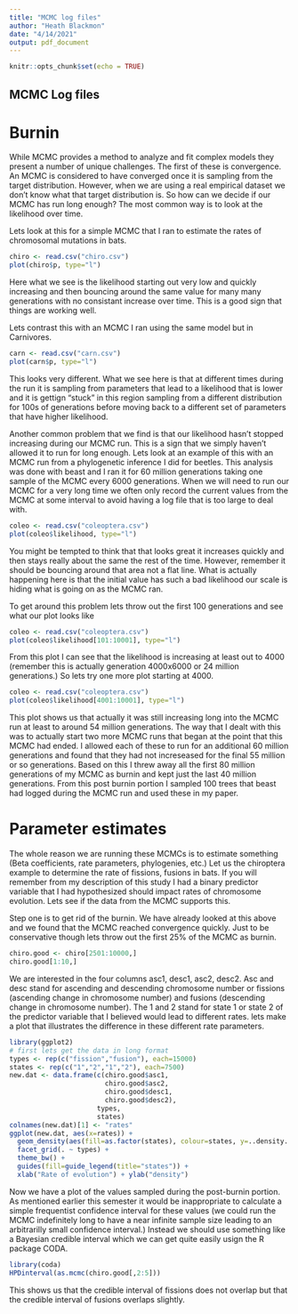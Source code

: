 ```yaml
---
title: "MCMC log files"
author: "Heath Blackmon"
date: "4/14/2021"
output: pdf_document
---
```


```r
knitr::opts_chunk$set(echo = TRUE)
```

## MCMC Log files

# Burnin

While MCMC provides a method to analyze and fit complex models they present a number of unique challenges. The first of these is convergence. An MCMC is considered to have converged once it is sampling from the target distribution. However, when we are using a real empirical dataset we don't know what that target distribution is. So how can we decide if our MCMC has run long enough? The most common way is to look at the likelihood over time. 

Lets look at this for a simple MCMC that I ran to estimate the rates of chromosomal mutations in bats.

```r
chiro <- read.csv("chiro.csv")
plot(chiro$p, type="l")
```


Here what we see is the likelihood starting out very low and quickly increasing and then bouncing around the same value for many many generations with no consistant increase over time. This is a good sign that things are working well.


Lets contrast this with an MCMC I ran using the same model but in Carnivores.

```r
carn <- read.csv("carn.csv")
plot(carn$p, type="l")
```

This looks very different. What we see here is that at different times during the run it is sampling from parameters that lead to a likelihood that is lower and it is gettign "stuck" in this region sampling from a different distribution for 100s of generations before moving back to a different set of parameters that have higher likelihood.


Another common problem that we find is that our likelihood hasn't stopped increasing during our MCMC run. This is a sign that we simply haven't allowed it to run for long enough. Lets look at an example of this with an MCMC run from a phylogenetic inference I did for beetles. This analysis was done with beast and I ran it for 60 million generations taking one sample of the MCMC every 6000 generations. When we will need to run our MCMC for a very long time we often only record the current values from the MCMC at some interval to avoid having a log file that is too large to deal with.

```r
coleo <- read.csv("coleoptera.csv")
plot(coleo$likelihood, type="l")
```

You might be tempted to think that that looks great it increases quickly and then stays really about the same the rest of the time. However, remember  it should be bouncing around that area not a flat line. What is actually happening here is that the initial value has such a bad likelihood our scale is hiding what is going on as the MCMC ran.


To get around this problem lets throw out the first 100 generations and see what our plot looks like


```r
coleo <- read.csv("coleoptera.csv")
plot(coleo$likelihood[101:10001], type="l")
```


From this plot I can see that the likelihood is increasing at least out to 4000 (remember this is actually generation 4000x6000 or 24 million generations.) So lets try one more plot starting at 4000.

```r
coleo <- read.csv("coleoptera.csv")
plot(coleo$likelihood[4001:10001], type="l")
```

This plot shows us that actually it was still increasing long into the MCMC run at least to around 54 million generations. The way that I dealt with this was to actually start two more MCMC runs that began at the point that this MCMC had ended. I allowed each of these to run for an additional 60 million generations and found that they had not increseased for the final 55 million or so generations. Based on this I threw away all the first 80 million generations of my MCMC as burnin and kept just the last 40 million generations. From this post burnin portion I sampled 100 trees that beast had logged during the MCMC run and used these in my paper.

# Parameter estimates

The whole reason we are running these MCMCs is to estimate something (Beta coefficients, rate parameters, phylogenies, etc.) Let us the chiroptera example to determine the rate of fissions, fusions in bats. If you will remember from my description of this study I had a binary predictor variable that I had hypothesized should impact rates of chromosome evolution. Lets see if the data from the MCMC supports this.

Step one is to get rid of the burnin. We have already looked at this above and we found that the MCMC reached convergence quickly. Just to be conservative though lets throw out the first 25% of the MCMC as burnin. 

```r
chiro.good <- chiro[2501:10000,]
chiro.good[1:10,]
```


We are interested in the four columns asc1, desc1, asc2, desc2. Asc and desc stand for ascending and descending chromosome number or fissions (ascending change in chromosome number) and fusions (descending change in chromosome number). The 1 and 2 stand for state 1 or state 2 of the predictor variable that I believed would lead to different rates. lets make a plot that illustrates the difference in these different rate parameters.

```r
library(ggplot2)
# first lets get the data in long format
types <- rep(c("fission","fusion"), each=15000)
states <- rep(c("1","2","1","2"), each=7500)
new.dat <- data.frame(c(chiro.good$asc1,
                        chiro.good$asc2,
                        chiro.good$desc1,
                        chiro.good$desc2),
                      types,
                      states)
colnames(new.dat)[1] <- "rates"
ggplot(new.dat, aes(x=rates)) + 
  geom_density(aes(fill=as.factor(states), colour=states, y=..density..),     stat="density",alpha=0.5) + 
  facet_grid(. ~ types) + 
  theme_bw() + 
  guides(fill=guide_legend(title="states")) + 
  xlab("Rate of evolution") + ylab("density")
```


Now we have a plot of the values sampled during the post-burnin portion. As mentioned earlier this semester it would be inappropriate to calculate a simple frequentist confidence interval for these values (we could run the MCMC indefinitely long to have a near infinite sample size leading to an arbitrarilly small confidence interval.) Instead we should use something like a Bayesian credible interval which we can get quite easily usign the R package CODA.

```r
library(coda)
HPDinterval(as.mcmc(chiro.good[,2:5]))
```

This shows us that the credible interval of fissions does not overlap but that the credible interval of fusions overlaps slightly.









